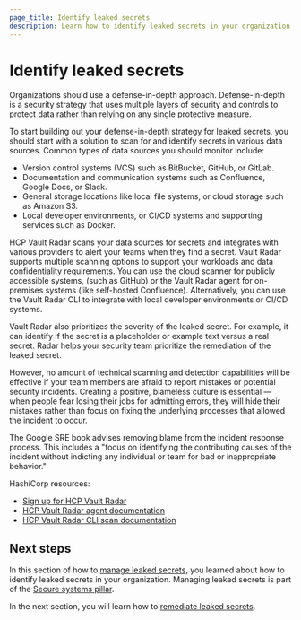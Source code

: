 ```yaml
---
page_title: Identify leaked secrets
description: Learn how to identify leaked secrets in your organization.
---
```


# Identify leaked secrets

Organizations should use a defense-in-depth approach. Defense-in-depth is a security strategy that uses multiple layers of security and controls to protect data rather than relying on any single protective measure.

To start building out your defense-in-depth strategy for leaked secrets, you should start with a solution to scan for and identify secrets in various data sources. Common types of data sources you should monitor include:

- Version control systems (VCS) such as BitBucket, GitHub, or GitLab.
- Documentation and communication systems such as Confluence, Google Docs, or Slack.
- General storage locations like local file systems, or cloud storage such as Amazon S3.
- Local developer environments, or CI/CD systems and supporting services such as Docker.

<VideoEmbed url="https://www.youtube.com/watch?v=MhI7M3SH0Xw" />

HCP Vault Radar scans your data sources for secrets and integrates with various providers to alert your teams when they find a secret. Vault Radar supports multiple scanning options to support your workloads and data confidentiality requirements. You can use the cloud scanner for publicly accessible systems, (such as GitHub) or the Vault Radar agent for on-premises systems (like self-hosted Confluence). Alternatively, you can use the Vault Radar CLI to integrate with local developer environments or CI/CD systems.

Vault Radar also prioritizes the severity of the leaked secret. For example, it can identify if the secret is a placeholder or example text versus a real secret. Radar helps your security team prioritize the remediation of the leaked secret.

However, no amount of technical scanning and detection capabilities will be effective if your team members are afraid to report mistakes or potential security incidents. Creating a positive, blameless culture is essential — when people fear losing their jobs for admitting errors, they will hide their mistakes rather than focus on fixing the underlying processes that allowed the incident to occur.

The Google SRE book advises removing blame from the incident response process. This includes a "focus on identifying the contributing causes of the incident without indicting any individual or team for bad or inappropriate behavior."

HashiCorp resources:

- [Sign up for HCP Vault Radar](https://portal.cloud.hashicorp.com/sign-in)
- [HCP Vault Radar agent documentation](/hcp/docs/vault-radar/agent)
- [HCP Vault Radar CLI scan documentation](/hcp/docs/vault-radar/cli/scan/confluence)

## Next steps

In this section of how to [manage leaked secrets](/well-architected-framework/secure-systems/secrets/manage-leaked-secrets), you learned about how to identify leaked secrets in your organization. Managing leaked secrets is part of the [Secure systems pillar](/well-architected-framework/secure-systems).

In the next section, you will learn how to [remediate leaked secrets](/well-architected-framework/secure-systems/secrets/manage-leaked-secrets/remediate).

